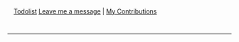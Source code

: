 {{en/Archive/Community/Users/Userbox Scenarios Team}}

<div style="width: auto; margin: 1em auto 1em auto; border-style: none; text-align: left; padding: 1em;">
[[en/Archive/Community/Users/Sleepie/Todolist|Todolist]]
[[en/Sleepie#post|Leave me a message]] | [http://wiki.openttd.org/Special:Contributions/Sleepie My Contributions]</div>

----